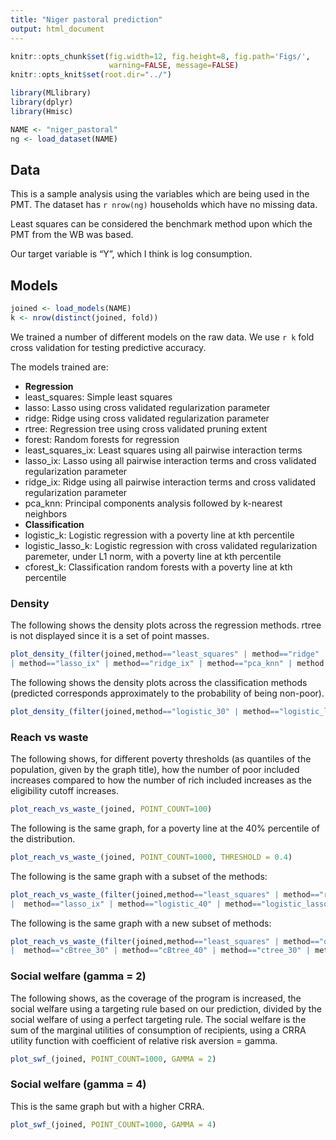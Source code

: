 ```yaml
---
title: "Niger pastoral prediction"
output: html_document
---
```

```r
knitr::opts_chunk$set(fig.width=12, fig.height=8, fig.path='Figs/',
                      warning=FALSE, message=FALSE)
knitr::opts_knit$set(root.dir="../")
```

```r
library(MLlibrary)
library(dplyr)
library(Hmisc)

NAME <- "niger_pastoral"
ng <- load_dataset(NAME)
```

## Data

This is a sample analysis using the variables which are being used in the PMT. The dataset has `r nrow(ng)` households which have no missing data.

Least squares can be considered the benchmark method upon which the PMT from the WB was based.

Our target variable is "Y", which I think is log consumption.

## Models

```r
joined <- load_models(NAME)
k <- nrow(distinct(joined, fold))
```

We trained a number of different models on the raw data.
We use `r k` fold cross validation for testing predictive accuracy.

The models trained are:

* **Regression**
* least_squares: Simple least squares
* lasso: Lasso using cross validated regularization parameter 
* ridge: Ridge using cross validated regularization parameter 
* rtree: Regression tree using cross validated pruning extent
* forest: Random forests for regression
* least_squares_ix: Least squares using all pairwise interaction terms
* lasso_ix: Lasso using all pairwise interaction terms and cross validated regularization parameter
* ridge_ix: Ridge using all pairwise interaction terms and cross validated regularization parameter
* pca_knn: Principal components analysis followed by k-nearest neighbors
* **Classification**
* logistic_k: Logistic regression with a poverty line at kth percentile
* logistic_lasso_k: Logistic regression with cross validated regularization paremeter, under L1 norm, with a poverty line at kth percentile 
* cforest_k: Classification random forests with a poverty line at kth percentile


### Density

The following shows the density plots across the regression methods. rtree is not displayed since it is a set of point masses. 
```r
plot_density_(filter(joined,method=="least_squares" | method=="ridge" | method=="lasso" | method=="forest"
| method=="lasso_ix" | method=="ridge_ix" | method=="pca_knn" | method == "true"))
```

The following shows the density plots across the classification methods (predicted corresponds approximately to the probability of being non-poor). 
```r
plot_density_(filter(joined,method=="logistic_30" | method=="logistic_lasso_30" | method=="cforest_30" | method=="logistic_40" | method=="logistic_lasso_40" | method=="cforest_40"))
```

### Reach vs waste
The following shows, for different poverty thresholds (as quantiles of the population, given by the graph title), how the number of poor included increases compared to how the number of rich included increases as the eligibility cutoff increases.
```r
plot_reach_vs_waste_(joined, POINT_COUNT=100)
```
The following is the same graph, for a poverty line at the 40% percentile of the distribution.
```r
plot_reach_vs_waste_(joined, POINT_COUNT=1000, THRESHOLD = 0.4)
```
The following is the same graph with a subset of the methods:
```r
plot_reach_vs_waste_(filter(joined,method=="least_squares" | method=="ridge" | method=="forest"
|  method=="lasso_ix" | method=="logistic_40" | method=="logistic_lasso_40" | method=="cforest_40"), POINT_COUNT=1000, THRESHOLD = 0.4)
```
The following is the same graph with a new subset of methods:
```r
plot_reach_vs_waste_(filter(joined,method=="least_squares" | method=="quantile" | method=="Btree"
|  method=="cBtree_30" | method=="cBtree_40" | method=="ctree_30" | method=="ctree_40"), POINT_COUNT=1000, THRESHOLD = 0.4)
```

### Social welfare (gamma = 2)

The following shows, as the coverage of the program is increased, the social welfare using a targeting rule based on our prediction, divided by the social welfare of using a perfect targeting rule. The social welfare is the sum of the marginal utilities of consumption of recipients, using a CRRA utility function with coefficient of relative risk aversion = gamma.

```r
plot_swf_(joined, POINT_COUNT=1000, GAMMA = 2)
```

### Social welfare (gamma = 4)

This is the same graph but with a higher CRRA.

```r
plot_swf_(joined, POINT_COUNT=1000, GAMMA = 4)
```
